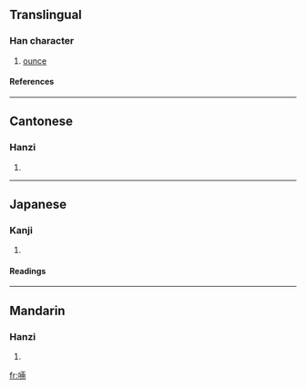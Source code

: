 {{see|唡}}

==Translingual==
===Han character===
{{Han char|rn=30|rad=口|as=08|sn=11|four=6102<sub>7</sub>|canj=口一中月 (RMLB)}}
# [[ounce]]
====References====
{{Han ref|kx=0196.261|dkj=03875|hdz=10638.060|uh=5562|ud=21858|bh=D479|bd=54393}}
----
==Cantonese==
===Hanzi===
{{yue-hanzi|jyut=|y=leung2}}
# {{defn|Cantonese}}
----
==Japanese==
===Kanji===
{{ja-kanji|grade=|rs=口08}}
# {{defn|Japanese}} 
====Readings====
{{ja-readings|on=[[りょう]] (ryō)|kun=}}
----
==Mandarin==
===Hanzi===
{{cmn-hanzi|sim=唡|pin=[[liǎng]] ([[liang3]]), [[yǐng]] ([[ying3]])|wg=liang<sup>3</sup>, <sup>3</sup>}}
# {{defn|Mandarin}}

[[fr:啢]]